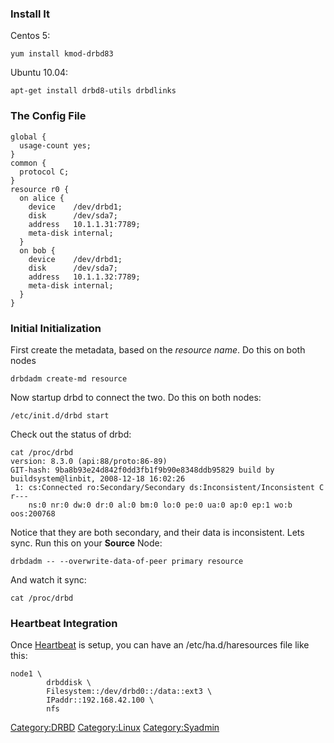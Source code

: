 === Install It ===
Centos 5:
 yum install kmod-drbd83

Ubuntu 10.04:
 apt-get install drbd8-utils drbdlinks

=== The Config File ===
<pre>
global {
  usage-count yes;
}
common {
  protocol C;
}
resource r0 {
  on alice {
    device    /dev/drbd1;
    disk      /dev/sda7;
    address   10.1.1.31:7789;
    meta-disk internal;
  }
  on bob {
    device    /dev/drbd1;
    disk      /dev/sda7;
    address   10.1.1.32:7789;
    meta-disk internal;
  }
}
</pre>

=== Initial Initialization ===
First create the metadata, based on the ''resource name''. Do this on both nodes
 drbdadm create-md resource

Now startup drbd to connect the two. Do this on both nodes:
 /etc/init.d/drbd start

Check out the status of drbd:
<pre>
cat /proc/drbd
version: 8.3.0 (api:88/proto:86-89)
GIT-hash: 9ba8b93e24d842f0dd3fb1f9b90e8348ddb95829 build by buildsystem@linbit, 2008-12-18 16:02:26
 1: cs:Connected ro:Secondary/Secondary ds:Inconsistent/Inconsistent C r---
    ns:0 nr:0 dw:0 dr:0 al:0 bm:0 lo:0 pe:0 ua:0 ap:0 ep:1 wo:b oos:200768
</pre>

Notice that they are both secondary, and their data is inconsistent. Lets sync. Run this on your '''Source''' Node:
 drbdadm -- --overwrite-data-of-peer primary resource

And watch it sync:
 cat /proc/drbd

=== Heartbeat Integration ===
Once [[Heartbeat]] is setup, you can have an /etc/ha.d/haresources file like this:
<pre>
node1 \
        drbddisk \    
        Filesystem::/dev/drbd0::/data::ext3 \
        IPaddr::192.168.42.100 \
        nfs
</pre>

[[Category:DRBD]][[Category:Linux]][[Category:Syadmin]]